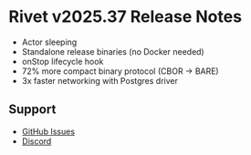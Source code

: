 
# Rivet v2025.37 Release Notes

- Actor sleeping
- Standalone release binaries (no Docker needed)
- onStop lifecycle hook
- 72% more compact binary protocol (CBOR → BARE)
- 3x faster networking with Postgres driver

## Support

- [GitHub Issues](https://github.com/rivet-dev/engine/issues)
- [Discord](https://rivet.dev/discord)
